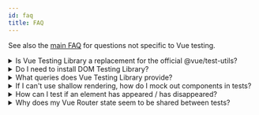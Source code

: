 ```yaml
---
id: faq
title: FAQ
---
```


See also the [main FAQ](dom-testing-library/faq.mdx) for questions not specific
to Vue testing.

<details>
  <summary>Is Vue Testing Library a replacement for the official @vue/test-utils?</summary>

Short answer: yes, it is. If you use Vue Testing Library (VTL) there's no need
to install [@vue/test-utils][vue-test-utils].

Longer answer: VTL is built on top of @vue/test-utils. The official library is
used to render Vue components (by calling [`mount`][mount]) and exposes some of
its methods (while hiding others). You can check the full list of available
methods in the [API](vue-testing-library/api.mdx) section.

</details>

<details>
  <summary>Do I need to install DOM Testing Library?</summary>

Nope! VTL imports everything it needs from DOM Testing Library, and then
re-exports it.

</details>

<details>
  <summary>What queries does Vue Testing Library provide?</summary>

All queries from DOM Testing Library. See [Queries](queries/about.mdx) for full
list.

</details>

<details>
  <summary>If I can't use shallow rendering, how do I mock out components in tests?</summary>

In general, you should avoid mocking out components (see
[the Guiding Principles section](guiding-principles.mdx)).

However if you need to, you can either use Jest's
[mocking feature](https://facebook.github.io/jest/docs/en/manual-mocks.html) or
the [`global.stubs`][stubs] key provided by @vue/test-utils.

```js
import {render} from '@testing-library/vue'
import Component from './Component'

test('Can stub components', () => {
  render(Component, {
    global: {stubs: ['FontAwesomeIcon']},
  })
})
```

You can check out a [working example][stubs-example] in the GitHub repository of
VTL.

</details>

<details>
  <summary>How can I test if an element has appeared / has disappeared?</summary>

Check the [Appearance and Disappearance](guide-disappearance.mdx) section of the
Guide for available methods to test appearance and disappearance.

If you want to check if an element was never rendered, you might want to write
something like the following:

```js
expect(queryByText('submit')).toBeNull()

// or, if using jest-dom:
import '@testing-library/jest-dom'
expect(queryByText('submit')).not.toBeInTheDocument()
```

</details>

<details>
  <summary>Why does my Vue Router state seem to be shared between tests?</summary>

By default, Vue Router uses
[`hash` routing mode](https://router.vuejs.org/api/#mode), which stores route
updates in `window.location`. Test runners, such as Jest, do not reset the JSDOM
environment in between test invocations, so route transitions from previous
tests can leak into subsequent tests, even though a new Vue Router is created
with each call to `render`.

To work around this issue, pass an instantiated router using `abstract` mode.
`abstract` mode does not store route information on the JSDOM `window`, so
routing information will not leak between tests. For example:

```js
import {render} from '@testing-library/vue'
import Component from './Component.vue'
import VueRouter from 'vue-router'

test('uses abstract mode for the router', async () => {
  const router = new VueRouter({
    mode: 'abstract',
    routes: [
      // Your routes here
    ],
  })

  const renderResult = render(Component, {
    routes: router,
  })

  // Unlike the router in `hash` mode, the initial routing stack is empty. So,
  // you need to push an initial route to the stack.
  await router.push('/')
})
```

To reduce boilerplate, you can create a custom render function to use throughout
your test suite. For example:

```js
// test-utils.js

import {render} from '@testing-library/vue'
import VueRouter from 'vue-router'

export async function renderApp(component, options) {
  const router = new VueRouter({
    mode: 'abstract',
    routes: [
      // Your routes here
    ],
  })

  const renderResult = render(component, {
    routes: router,
    ...options,
  })

  // Unlike the router in `hash` mode, the initial routing stack is empty. So,
  // you need to push an initial route to the stack.
  await router.push('/')

  return renderResult
}
```

</details>

<!--
Links:
-->

<!-- prettier-ignore-start -->

[vue-test-utils]: https://github.com/vuejs/vue-test-utils
[mount]: https://test-utils.vuejs.org/api/#mount
[stubs]: https://test-utils.vuejs.org/api/#global-stubs
[stubs-example]: https://github.com/testing-library/vue-testing-library/blob/main/src/__tests__/stubs.js

<!-- prettier-ignore-end -->
